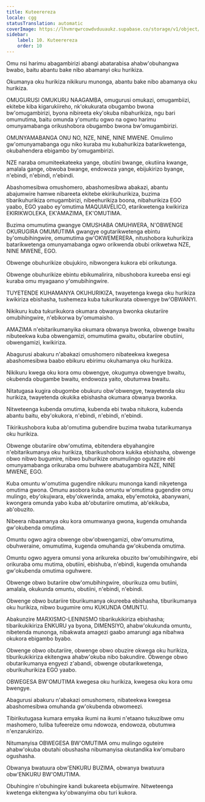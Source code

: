 ```yaml
---
title: Kuteerereza
locale: cgg
statusTranslation: automatic
coverImage: https://lhvmrqwrcowdvduuaukz.supabase.co/storage/v1/object/public/strapi-uploads/small_cover-educacion-fundamental.webp-2d51a7828a2b1309555be27f7e2a61a0.webp
sidebar:
    label: 10. Kuteerereza
    order: 10
---
```

Omu nsi harimu abagambirizi abangi abatarabisa ahabw'obuhangwa bwabo, baitu abantu bake nibo abamanyi oku hurikiza.

Okumanya oku hurikiza nikikuru munonga, abantu bake nibo abamanya oku hurikiza.

OMUGURUSI OMUKURU NAAGAMBA, omugurusi omukazi, omugambiizi, ekitebe kiba kigarukiireho, nk'okukurata obugambo bwona bw'omugambirizi, byona nibireeta eky'okuba nibahurikiza, ngu bari omumutima, baitu omunda y'omuntu ogwo na ogwo harimu omunyamabanga orikushobora obugambo bwona bw'omugambirizi.

OMUNYAMABANGA ONU NO, NZE, NINE, NINE MWENE. Omulimo gw'omunyamabanga ogu niko kuraba mu kubahurikiza batarikwetenga, okubahendera ebigambo by'omugambirizi.

NZE naraba omumiteekateeka yange, obutiini bwange, okutiina kwange, amalala gange, obwoba bwange, endowoza yange, ebijukirizo byange, n'ebindi, n'ebindi, n'ebindi.

Abashomesibwa omushomero, abashomesibwa abakazi, abantu abajumwire hamwe nibareeta ekitebe ekirikuhurikiza, buzima tibarikuhurikiza omugambirizi, nibeehurikiza boona, nibahurikiza EGO yaabo, EGO yaabo ey'omutima MAQUIAVÉLICO, etarikwetenga kwikiriza EKIRIKWOLEKA, EK'AMAZIMA, EK'OMUTIMA.

Buzima omumutima gwangye OMUSHABA OMUHWERA, N'OBWENGE OKURUGIRA OMUMUTIMA gwangye ogutarikwetenga ebintu by'omubihingwire, omumutima gw'OKWEMERERA, nitushobora kuhurikiza batarikwetenga omunyamabanga ogwo orikwenda obubi orikwetwa NZE, NINE MWENE, EGO.

Obwenge obuhurikize obujukiro, nibwongera kukora ebi orikutunga.

Obwenge obuhurikize ebintu ebikumalirira, nibushobora kureeba ensi egi kuraba omu myagaano y'omubihingwire.

TUYETENDE KUHAMANYA OKUHURIKIZA, twayetenga kwega oku hurikiza kwikiriza ebishasha, tushemeza kuba tukurikurata obwengye bw'OBWANYI.

Nikikuru kuba tukurikukora okumara obwanya bwonka okutariire omubihingwire, n'ebikorwa by'omumaisho.

AMAZIMA n'ebitarikumanyika okumara obwanya bwonka, obwenge bwaitu nibuteekwa kuba obwengamizi, omumutima gwaitu, obutariire obutiini, obwengamizi, kwikiriza.

Abagurusi abakuru n'abakazi omushomero nibateekwa kwegesa abashomesibwa baabo ebikuru ebirimu okuhamanya oku hurikiza.

Nikikuru kwega oku kora omu obwengye, okugumya obwengye bwaitu, okubenda obugambe bwaitu, endowoza yaito, obutumwa bwaitu.

Nitatugasa kugira obugombe obukuru obw'obwengye, twayetenda oku hurikiza, twayetenda okukika ebishasha okumara obwanya bwonka.

Nitweteenga kubenda omutima, kubenda ebi twaba nitukora, kubenda abantu baitu, eby'okukora, n'ebindi, n'ebindi, n'ebindi.

Tikirikushobora kuba ab'omutima gubendire buzima twaba tutarikumanya oku hurikiza.

Obwenge obutariire obw'omutima, ebitendera ebyahangire n'ebitarikumanya oku hurikiza, tibarikushobora kukika ebishasha, obwenge obwo nibwo bugumire, nibwo buhurikize omumulingo ogutazire ebi omunyamabanga orikuraba omu buhwere abatugambira NZE, NINE MWENE, EGO.

Kuba omuntu w'omutima gugendire nikikuru munonga kandi nikyetenga omutima gwona. Omunu asobora kuba omuntu w'omutima gugendire omu mulingo, eby'okujwara, eby'okwerinda, amaka, eby'emotoka, abanywani, kwongera omunda yabo kuba ab'obutariire omutima, ab'ekikuba, ab'obuzito.

Nibeera nibaamanya oku kora omumwanya gwona, kugenda omuhanda gw'okubenda omutima.

Omuntu ogwo agira obwenge obw'obwengamizi, obw'omumutima, obuhweraine, omumutima, kugenda omuhanda gw'okubenda omutima.

Omuntu ogwo agyera omunsi yona arikureka obuzito bw'omubihingwire, ebi orikuraba omu mutima, obutiini, ebishuba, n'ebindi, kugenda omuhanda gw'okubenda omutima oguhwere.

Obwenge obwo butariire obw'omubihingwire, oburikuza omu butiini, amalala, okukunda omuntu, obutiini, n'ebindi, n'ebindi.

Obwenge obwo butariire tiburikumanya okureeba ebishasha, tiburikumanya oku hurikiza, nibwo bugumire omu KUKUNDA OMUNTU.

Abakunzire MARXISMO-LENINISMO tibarikukikiriza ebishasha; tibarikukikiriza ENKURU ya byona, DIMENSIYO, ahabw'okukunda omuntu, nibetenda munonga, nibakwata amagezi gaabo amarungi aga nibahwa okukora ebigambo byabo.

Obwenge obwo obutariire, obwenge obwo obuzire okwega oku hurikiza, tiburikukikiriza ekitengwa ahabw'okuba nibo bakundire. Obwenge obwo obutarikumanya engyezi z'abandi, obwenge obutarikwetenga, oburikuhurikiza EGO yaabo.

OBWEGESA BW'OMUTIMA kwegesa oku hurikiza, kwegesa oku kora omu bwengye.

Abagurusi abakuru n'abakazi omushomero, nibateekwa kwegesa abashomesibwa omuhanda gw'okubenda obwomeezi.

Tibirikutugasa kumara emyaka ikumi na ikumi n'etaano tukuzibwe omu mashomero, tuliba tufeereize omu ndowoza, endowoza, obutumwa n'enzarukirizo.

Nitumanyisa OBWEGESA BW'OMUTIMA omu mulingo oguteire ahabw'okuba obutahi obushasha nibumanyisa okutandika kw'omubaro ogushasha.

Obwanya bwatuura obw'ENKURU BUZIMA, obwanya bwatuura obw'ENKURU BW'OMUTIMA.

Obuhingire n'obuhingire kandi bukareeta ebijumwire. Nitweteenga kwetenga ekitengwa ky'obwanyima obu turi kukora.

